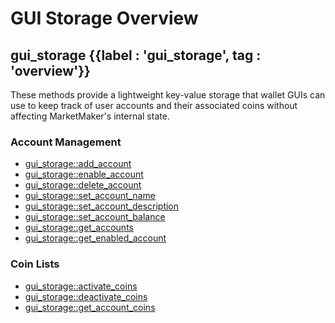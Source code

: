 
# GUI Storage Overview

## gui\_storage {{label : 'gui_storage', tag : 'overview'}}

These methods provide a lightweight key-value storage that wallet GUIs can use to keep track of user accounts and their associated coins without affecting MarketMaker's internal state.

### Account Management

*   [gui\_storage::add\_account](/komodo-defi-framework/api/v20/wallet/gui_storage/add_account/)
*   [gui\_storage::enable\_account](/komodo-defi-framework/api/v20/wallet/gui_storage/enable_account/)
*   [gui\_storage::delete\_account](/komodo-defi-framework/api/v20/wallet/gui_storage/delete_account/)
*   [gui\_storage::set\_account\_name](/komodo-defi-framework/api/v20/wallet/gui_storage/set_account_name/)
*   [gui\_storage::set\_account\_description](/komodo-defi-framework/api/v20/wallet/gui_storage/set_account_description/)
*   [gui\_storage::set\_account\_balance](/komodo-defi-framework/api/v20/wallet/gui_storage/set_account_balance/)
*   [gui\_storage::get\_accounts](/komodo-defi-framework/api/v20/wallet/gui_storage/get_accounts/)
*   [gui\_storage::get\_enabled\_account](/komodo-defi-framework/api/v20/wallet/gui_storage/get_enabled_account/)

### Coin Lists

*   [gui\_storage::activate\_coins](/komodo-defi-framework/api/v20/wallet/gui_storage/activate_coins/)
*   [gui\_storage::deactivate\_coins](/komodo-defi-framework/api/v20/wallet/gui_storage/deactivate_coins/)
*   [gui\_storage::get\_account\_coins](/komodo-defi-framework/api/v20/wallet/gui_storage/get_account_coins/)
